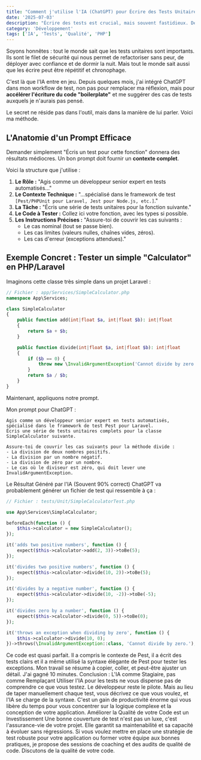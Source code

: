 ```yaml
---
title: "Comment j'utilise l'IA (ChatGPT) pour Écrire des Tests Unitaires Plus Rapidement"
date: '2025-07-03'
description: "Écrire des tests est crucial, mais souvent fastidieux. Découvrez comment un prompt bien formulé peut transformer ChatGPT en un assistant de test ultra-efficace, vous faisant gagner des heures de travail."
category: 'Développement'
tags: ['IA', 'Tests', 'Qualité', 'PHP']
---
```


Soyons honnêtes : tout le monde sait que les tests unitaires sont importants. Ils sont le filet de sécurité qui nous permet de refactoriser sans peur, de déployer avec confiance et de dormir la nuit. Mais tout le monde sait aussi que les écrire peut être répétitif et chronophage.

C'est là que l'IA entre en jeu. Depuis quelques mois, j'ai intégré ChatGPT dans mon workflow de test, non pas pour remplacer ma réflexion, mais pour **accélérer l'écriture du code "boilerplate"** et me suggérer des cas de tests auxquels je n'aurais pas pensé.

Le secret ne réside pas dans l'outil, mais dans la manière de lui parler. Voici ma méthode.

## L'Anatomie d'un Prompt Efficace

Demander simplement "Écris un test pour cette fonction" donnera des résultats médiocres. Un bon prompt doit fournir un **contexte complet**.

Voici la structure que j'utilise :

1.  **Le Rôle :** "Agis comme un développeur senior expert en tests automatisés..."
2.  **Le Contexte Technique :** "...spécialisé dans le framework de test `[Pest/PHPUnit pour Laravel, Jest pour Node.js, etc.]`."
3.  **La Tâche :** "Écris une série de tests unitaires pour la fonction suivante."
4.  **Le Code à Tester :** Collez ici votre fonction, avec les types si possible.
5.  **Les Instructions Précises :** "Assure-toi de couvrir les cas suivants :
    *   Le cas nominal (tout se passe bien).
    *   Les cas limites (valeurs nulles, chaînes vides, zéros).
    *   Les cas d'erreur (exceptions attendues)."

## Exemple Concret : Tester un simple "Calculator" en PHP/Laravel

Imaginons cette classe très simple dans un projet Laravel :

```php
// Fichier : app/Services/SimpleCalculator.php
namespace App\Services;

class SimpleCalculator
{
    public function add(int|float $a, int|float $b): int|float
    {
        return $a + $b;
    }

    public function divide(int|float $a, int|float $b): int|float
    {
        if ($b == 0) {
            throw new \InvalidArgumentException('Cannot divide by zero.');
        }
        return $a / $b;
    }
}
```
Maintenant, appliquons notre prompt.

Mon prompt pour ChatGPT :
```
Agis comme un développeur senior expert en tests automatisés, spécialisé dans le framework de test Pest pour Laravel.
Écris une série de tests unitaires complets pour la classe SimpleCalculator suivante.

Assure-toi de couvrir les cas suivants pour la méthode divide :
- La division de deux nombres positifs.
- La division par un nombre négatif.
- La division de zéro par un nombre.
- Le cas où le diviseur est zéro, qui doit lever une InvalidArgumentException.
```

Le Résultat Généré par l'IA (Souvent 90% correct)
ChatGPT va probablement générer un fichier de test qui ressemble à ça :

```php
// Fichier : tests/Unit/SimpleCalculatorTest.php

use App\Services\SimpleCalculator;

beforeEach(function () {
    $this->calculator = new SimpleCalculator();
});

it('adds two positive numbers', function () {
    expect($this->calculator->add(2, 3))->toBe(5);
});

it('divides two positive numbers', function () {
    expect($this->calculator->divide(10, 2))->toBe(5);
});

it('divides by a negative number', function () {
    expect($this->calculator->divide(10, -2))->toBe(-5);
});

it('divides zero by a number', function () {
    expect($this->calculator->divide(0, 5))->toBe(0);
});

it('throws an exception when dividing by zero', function () {
    $this->calculator->divide(10, 0);
})->throws(\InvalidArgumentException::class, 'Cannot divide by zero.');
```
Ce code est quasi parfait. Il a compris le contexte de Pest, il a écrit des tests clairs et il a même utilisé la syntaxe élégante de Pest pour tester les exceptions. Mon travail se résume à copier, coller, et peut-être ajuster un détail. J'ai gagné 10 minutes.
Conclusion : L'IA comme Stagiaire, pas comme Remplaçant
Utiliser l'IA pour les tests ne vous dispense pas de comprendre ce que vous testez. Le développeur reste le pilote. Mais au lieu de taper manuellement chaque test, vous décrivez ce que vous voulez, et l'IA se charge de la syntaxe.
C'est un gain de productivité énorme qui vous libère du temps pour vous concentrer sur la logique complexe et la conception de votre application.
Améliorer la Qualité de votre Code est un Investissement
Une bonne couverture de test n'est pas un luxe, c'est l'assurance-vie de votre projet. Elle garantit sa maintenabilité et sa capacité à évoluer sans régressions.
Si vous voulez mettre en place une stratégie de test robuste pour votre application ou former votre équipe aux bonnes pratiques, je propose des sessions de coaching et des audits de qualité de code.
Discutons de la qualité de votre code.